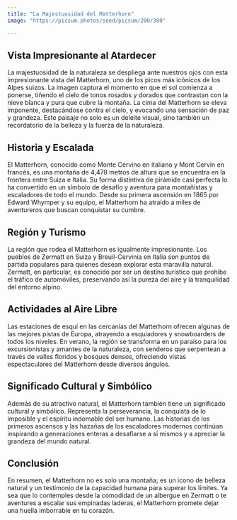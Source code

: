 ```yaml
---
title: "La Majestuosidad del Matterhorn"
image: "https://picsum.photos/seed/picsum/200/300"

---
```



## Vista Impresionante al Atardecer

La majestuosidad de la naturaleza se despliega ante nuestros ojos con esta impresionante vista del Matterhorn, uno de los picos más icónicos de los Alpes suizos. La imagen captura el momento en que el sol comienza a ponerse, tiñendo el cielo de tonos rosados y dorados que contrastan con la nieve blanca y pura que cubre la montaña. La cima del Matterhorn se eleva imponente, destacándose contra el cielo, y evocando una sensación de paz y grandeza. Este paisaje no solo es un deleite visual, sino también un recordatorio de la belleza y la fuerza de la naturaleza.

## Historia y Escalada

El Matterhorn, conocido como Monte Cervino en italiano y Mont Cervin en francés, es una montaña de 4,478 metros de altura que se encuentra en la frontera entre Suiza e Italia. Su forma distintiva de pirámide casi perfecta lo ha convertido en un símbolo de desafío y aventura para montañistas y escaladores de todo el mundo. Desde su primera ascensión en 1865 por Edward Whymper y su equipo, el Matterhorn ha atraído a miles de aventureros que buscan conquistar su cumbre.

## Región y Turismo

La región que rodea el Matterhorn es igualmente impresionante. Los pueblos de Zermatt en Suiza y Breuil-Cervinia en Italia son puntos de partida populares para quienes desean explorar esta maravilla natural. Zermatt, en particular, es conocido por ser un destino turístico que prohíbe el tráfico de automóviles, preservando así la pureza del aire y la tranquilidad del entorno alpino.

## Actividades al Aire Libre

Las estaciones de esquí en las cercanías del Matterhorn ofrecen algunas de las mejores pistas de Europa, atrayendo a esquiadores y snowboarders de todos los niveles. En verano, la región se transforma en un paraíso para los excursionistas y amantes de la naturaleza, con senderos que serpentean a través de valles floridos y bosques densos, ofreciendo vistas espectaculares del Matterhorn desde diversos ángulos.

## Significado Cultural y Simbólico

Además de su atractivo natural, el Matterhorn también tiene un significado cultural y simbólico. Representa la perseverancia, la conquista de lo imposible y el espíritu indomable del ser humano. Las historias de los primeros ascensos y las hazañas de los escaladores modernos continúan inspirando a generaciones enteras a desafiarse a sí mismos y a apreciar la grandeza del mundo natural.

## Conclusión

En resumen, el Matterhorn no es solo una montaña; es un icono de belleza natural y un testimonio de la capacidad humana para superar los límites. Ya sea que lo contemples desde la comodidad de un albergue en Zermatt o te aventures a escalar sus empinadas laderas, el Matterhorn promete dejar una huella imborrable en tu corazón.

